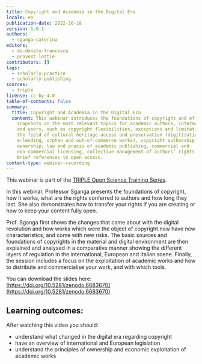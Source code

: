 ```yaml
---
title: Copyright and Academia in the Digital Era
locale: en
publication-date: 2022-10-18
version: 1.0.1
authors:
  - sganga-caterina
editors:
  - di-donato-francesca
  - provost-lottie
contributors: []
tags:
  - scholarly-practice
  - scholarly-publishing
sources:
  - triple
license: cc-by-4.0
table-of-contents: false
summary:
  title: Copyright and Academia in the Digital Era
  content: This webinar introduces the foundations of copyright and offers
    snapshots on the most relevant topics for academic authors, intermediaries
    and users, such as copyright flexibilities, exceptions and limitations in
    the field of cultural heritage access and preservation (digitization,
    e-lending, orphan and out-of-commerce works), copyright authorship and
    ownership, law and praxis of academic publishing, commercial and
    non-commercial licensing, collective management of authors’ rights, with
    brief references to open access.
content-type: webinar-recording
---
```

This webinar is part of the [TRIPLE Open Science Training Series](https://project.gotriple.eu/training/).

In this webinar, Professor Sganga presents the foundations of copyright, how it works, what are the rights conferred to authors and how long they last. She also demonstrates how to transfer your rights if you are creating or how to keep your content fully open.

Prof. Sganga first shows the changes that came about with the digital revolution and how works which were the object of copyright now have new characteristics, and come with new risks. The basic sources and foundations of copyrights in the material and digital environment are then explained and analysed in a comparative manner showing the different layers of regulation in the international, European and Italian scene. Finally, the session includes a focus on the exploitation of academic works and how to distribute and commercialise your work, and with which tools.

You can download the slides here: [https://doi.org/10.5281/zenodo.6683670](https://doi.org/10.5281/zenodo.6683670)

## Learning outcomes: 

After watching this video you should:

* understand what changed in the digital era regarding copyright
* have an overview of international and European legislation
* understand the principles of ownership and economic exploitation of academic works

<VideoCard provider="youtube" id="ckQOIM99_DU" title="Copyright and Academia in the Digital Era" subtitle="Click here to view" image="images/copyright-triple.jpg" />
